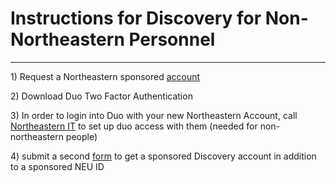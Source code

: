 # Instructions for Discovery for Non-Northeastern Personnel

------------------------------------------------------------------------

1\) Request a Northeastern sponsored [account](https://research.northeastern.edu/nu-res/request-nu-sponsored-account/)

2\) Download Duo Two Factor Authentication

3\) In order to login into Duo with your new Northeastern Account, call [Northeastern IT](https://its.northeastern.edu/support/) to set up duo access with them (needed for non-northeastern people)

4\) submit a second [form](https://rc-docs.northeastern.edu/en/latest/get_started/get_access.html) to get a sponsored Discovery account in addition to a sponsored NEU ID
